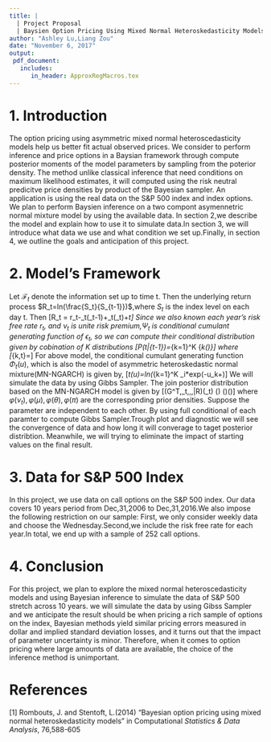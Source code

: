 ```yaml
---
title: |
  | Project Proposal
  | Baysien Option Pricing Using Mixed Normal Heteroskedasticity Models
author: "Ashley Lu,Liang Zou"
date: "November 6, 2017"
output: 
 pdf_document:
   includes:
      in_header: ApproxRegMacros.tex
---
```

# 1. Introduction
  The option pricing using asymmetric mixed normal heteroscedasticity models help us better fit actual observed prices. We consider to perform inference and price options in a Baysian framework through compute posterior moments of the model parameters by sampling from the poterior density. The method unlike classical inference that need conditions on maximum likelihood estimates, it will computed using the risk neutral predicitve price densities by product of the Bayesian sampler. An application is using the real data on the S&P 500 index and index options. We plan to perform Baysien inference on a two compont asymennetric normal mixture model by using the available data. In section 2,we describe the model and explain how to use it to simulate data.In section 3, we will introduce what data we use and what condition we set up.Finally, in section 4, we outline the goals and anticipation of this project. 

# 2. Model's Framework
   Let $\mathscr{F}_t$ denote the information set up to time t. Then the underlying return process $R_t=ln(\frac{S_t}{S_{t-1}})$,where $S_t$ is the index level on each day t. Then
\[R_t = r_t-\Psi_t(\nu_t-1)+\Psi_t(\nu_t)+\epsilon_t\] 
Since we also known each year's risk free rate $r_t$, and $\nu_t$ is unite risk premium,$\Psi_t$ is conditional cumulant generating function of $\epsilon_t$, so we can compute their conditional distribution given by cobination of $K$ distributions 
\[P(\epsilon_t|\mathscr{F}_{t-1})=\sum_{k=1}^K {\pi_k\Phi(\frac{\epsilon_t-\mu_k}{\sigma_{k,t}})}\] where
\[\sigma_{k,t}=\sqrt{\omega_k+\alpha(\epsilon_{t-1}+\gamma_k \sigma_{k,t-1})^2+\beta_k\sigma^2_{k,t-1}}\]
For above model, the conditional cumulant generating function $\Phi_t(u)$, which is also the model of asymmetric heteroskedastic normal mixture(MN-NGARCH) is given by,
\[\Psi_t(u)=ln(\sum_{k=1}^K \pi_i*exp(-u\mu_k+\frac{u^2\sigma^2_{k,t}}{2})\]
  We will simulate the data by using Gibbs Sampler. The join posterior distribution based on the MN-NGARCH model is given by 
\[\varphi(G^T,\nu_t,\mu,\theta,\pi|R)\propto \varphi(\nu_t) \varphi(\mu) \varphi(\theta)\varphi(\pi)\]
where $\varphi(\nu_t), \varphi(\mu), \varphi(\theta), \varphi(\pi)$ are the corresponding prior densities. Suppose the parameter are independent to each other. By using full conditional of each paramter to compute Gibbs Sampler.Trough plot and diagnostic we will see the convergence of data and how long it will converage to taget posterior distribtion. Meanwhile, we will trying to eliminate the impact of starting values on the final result. 

# 3. Data for S&P 500 Index
In this project, we use data on call options on the S&P 500 index. Our data covers 10 years period from Dec,31,2006 to Dec,31,2016.We also impose the following restriction on our sample: First, we only consider weekly data and choose the Wednesday.Second,we include the risk free rate for each year.In total, we end up with a sample of 252 call options.


# 4. Conclusion 
For this project, we plan to explore the mixed normal heteroscedasticity models and using Bayesian inference to simulate the data of S&P 500 stretch across 10 years. we will simulate the data by using Gibss Sampler and we anticipate the result should be when pricing a rich sample of options on the index, Bayesian methods yield similar pricing errors measured in dollar and implied standard deviation losses, and it turns out that the impact of parameter uncertainty is minor. Therefore, when it comes to option pricing where large amounts of data are available, the choice of the inference method is unimportant. 


# References

[1] Rombouts, J. and Stentoft, L.(2014) "Bayesian option pricing using mixed normal heteroskedasticity models" 
    in Computational *Statistics & Data Analysis*, 76,588-605